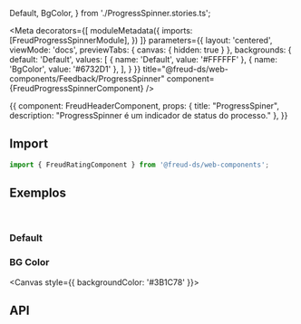   Default,
  BgColor,
} from './ProgressSpinner.stories.ts';

<Meta
  decorators={[
    moduleMetadata({
      imports: [FreudProgressSpinnerModule],
    })
  ]}
  parameters={{
    layout: 'centered',
    viewMode: 'docs',
    previewTabs: {
      canvas: { hidden: true }
    },
    backgrounds: {
      default: 'Default',
      values: [
        { name: 'Default', value: '#FFFFFF' },
        { name: 'BgColor', value: '#6732D1' },
      ],
    }
  }}
title="@freud-ds/web-components/Feedback/ProgressSpinner" component={FreudProgressSpinnerComponent} />

<Story name="Storyname-hidden">
  {{
    component: FreudHeaderComponent,
    props: {
      title: "ProgressSpiner",
      description: "ProgressSpinner é um indicador de status do processo."
    },
  }}
</Story>

## <a id="importing"></a>Import

```ts
import { FreudRatingComponent } from '@freud-ds/web-components';
```

## <a id="exemplos"></a>Exemplos
<br />

### Default
<Canvas>
  <Story story={Default}/>
</Canvas>

### BG Color
<Canvas style={{ backgroundColor: '#3B1C78' }}>
  <Story story={BgColor}/>
</Canvas>

## <a id="api"></a>API

<ArgsTable of={FreudProgressSpinnerComponent} />
